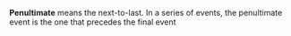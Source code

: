 '''Penultimate''' means the next-to-last.  In a series of events, the penultimate event is the one that precedes the final event